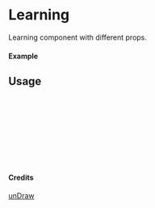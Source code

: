 
<Meta of={Learning} title="unDraw/Learning" />

# Learning

Learning component with different props.

#### Example

<Canvas of={Learning.Primary} />

## Usage

```ts
import { Learning } from "yadl-ui";

const Example = () => {
  return (
      <Learning />
  );
};

export default Example;
```

#### Credits
[unDraw](https://undraw.co/illustrations)
